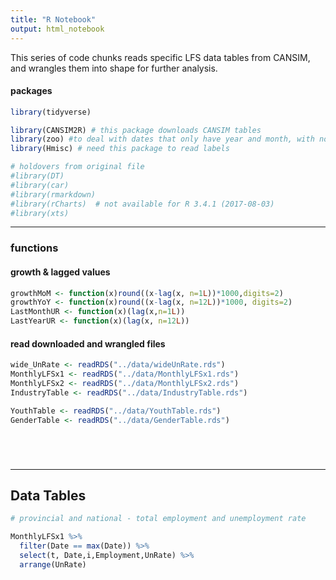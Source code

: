 ```yaml
---
title: "R Notebook"
output: html_notebook
---
```

<!--
Copyright 2018 Province of British Columbia

Licensed under the Apache License, Version 2.0 (the "License");
you may not use this file except in compliance with the License.
You may obtain a copy of the License at

http://www.apache.org/licenses/LICENSE-2.0

Unless required by applicable law or agreed to in writing, software distributed under the License is distributed on an "AS IS" BASIS,
WITHOUT WARRANTIES OR CONDITIONS OF ANY KIND, either express or implied.
See the License for the specific language governing permissions and limitations under the License.
-->


This series of code chunks reads specific LFS data tables from CANSIM, and wrangles them into shape for further analysis.


#### packages

```r


library(tidyverse)

library(CANSIM2R) # this package downloads CANSIM tables
library(zoo) #to deal with dates that only have year and month, with no days
library(Hmisc) # need this package to read labels

# holdovers from original file
#library(DT)
#library(car)
#library(rmarkdown)
#library(rCharts)  # not available for R 3.4.1 (2017-08-03)
#library(xts)


```


---


### functions

#### growth & lagged values

```r

growthMoM <- function(x)round((x-lag(x, n=1L))*1000,digits=2)
growthYoY <- function(x)round((x-lag(x, n=12L))*1000, digits=2)
LastMonthUR <- function(x)(lag(x,n=1L))
LastYearUR <- function(x)(lag(x, n=12L))


```




#### read downloaded and wrangled files

```r

wide_UnRate <- readRDS("../data/wideUnRate.rds")
MonthlyLFSx1 <- readRDS("../data/MonthlyLFSx1.rds")
MonthlyLFSx2 <- readRDS("../data/MonthlyLFSx2.rds")
IndustryTable <- readRDS("../data/IndustryTable.rds")

YouthTable <- readRDS("../data/YouthTable.rds")
GenderTable <- readRDS("../data/GenderTable.rds")






```



---

## Data Tables


```r

# provincial and national - total employment and unemployment rate 

MonthlyLFSx1 %>% 
  filter(Date == max(Date)) %>%
  select(t, Date,i,Employment,UnRate) %>%
  arrange(UnRate)


```



